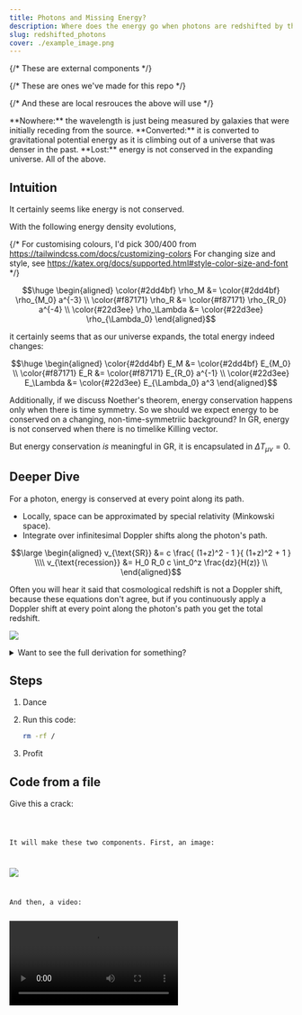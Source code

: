 ```yaml
---
title: Photons and Missing Energy?
description: Where does the energy go when photons are redshifted by the expansion of the universe?
slug: redshifted_photons
cover: ./example_image.png
---
```


{/* These are external components */}

{/* These are ones we've made for this repo */}

{/* And these are local resrouces the above will use */}

<RadioQuestion question="Where does the energy go when photons are redshifted by the expansion of the universe?">
    <RadioQuestionAnswer content="A">**Nowhere:** the wavelength is just being measured by galaxies that were initially receding from the source.</RadioQuestionAnswer>
    <RadioQuestionAnswer content="B">**Converted:** it is converted to gravitational potential energy as it is climbing out of a universe that was denser in the past.</RadioQuestionAnswer>
    <RadioQuestionAnswer content="C">**Lost:** energy is not conserved in the expanding universe.</RadioQuestionAnswer>
    <RadioQuestionAnswer content="D">All of the above.</RadioQuestionAnswer>
</RadioQuestion>


## Intuition

It certainly seems like energy is not conserved.

With the following energy density evolutions,

{/* 
For customising colours, I'd pick 300/400 from https://tailwindcss.com/docs/customizing-colors
For changing size and style, see https://katex.org/docs/supported.html#style-color-size-and-font 
*/}


```math
\huge
\begin{aligned}
\color{#2dd4bf}   \rho_M       &=  \color{#2dd4bf} \rho_{M_0} a^{-3} \\
\color{#f87171}   \rho_R       &=  \color{#f87171} \rho_{R_0} a^{-4} \\
\color{#22d3ee}   \rho_\Lambda &=  \color{#22d3ee} \rho_{\Lambda_0}
\end{aligned}
```

it certainly seems that as our universe expands, the total energy indeed changes:


```math
\huge
\begin{aligned}
\color{#2dd4bf}    E_M          &=   \color{#2dd4bf}  E_{M_0} \\
\color{#f87171}    E_R          &=   \color{#f87171}  E_{R_0} a^{-1} \\
\color{#22d3ee}    E_\Lambda    &=   \color{#22d3ee}  E_{\Lambda_0} a^3
\end{aligned}
```

Additionally, if we discuss Noether's theorem, energy conservation happens only when there is time symmetry. So we should we expect 
energy to be conserved on a changing, non-time-symmetriic background? In GR, energy is not conserved when there is no timelike Killing vector.

But energy conservation *is* meaningful in GR, it is encapsulated in $\Delta T_{\mu\nu} = 0$.

## Deeper Dive

For a photon, <span class="text-amber-400">energy is conserved at every point along its path.</span>

* <span class="text-emerald-400">Locally,</span> space can be approximated by <span class="text-emerald-400">special relativity</span> (Minkowski space).
* <span class="text-red-400">Integrate over infinitesimal Doppler shifts</span> along the photon's path.

```math
\large
\begin{aligned}
v_{\text{SR}}   &=   c \frac{ (1+z)^2 - 1 }{ (1+z)^2 + 1 } \\\\
v_{\text{recession}}  &= H_0 R_0 c \int_0^z \frac{dz}{H(z)} \\
\end{aligned}
```

Often you will hear it said that cosmological redshift is 
not a Doppler shift, because these equations don't agree, 
but if you continuously apply a Doppler shift at every 
point along the photon's path you get the total redshift.

![](example_image.png)

<details>
    <summary>Want to see the full derivation for something?</summary>

    Here you go:

    ```math
    \large
    x = 1
    ```
    Wasn't that life changing?

    I've also made a `<DeepDive>` component you can use, like so:

    <DeepDive href="redshift_space_distortions" extra="Deep Dive: "/>

</details>


## Steps

<Steps>

1. Dance
2. Run this code:

   ```bash
   rm -rf /
   ```
3. Profit

</Steps>



## Code from a file

Give this a crack:

<Code code={importedCode} lang="py" title="example.py" />

It will make these two components. First, an image:

![](example.png)

And then, a video:

<Video src={video} />

Notice that most of the defaults and colour is set in the `defaults.py` file in the src directory.
mp4 videos dont support transparency, so the background colour is picked to match the site background colour.
The images though are saved out via png so they will be properly transparent.

The alternative would be to save it out as a gif file... but don't do that. gifs are bad.

## Embeds

astro-embed comes with vimeo, twitter, bluesky, and youtube embeds. Here's a youtube one:

<YouTube id="jpXuYc-wzk4" posterQuality="max" title="The BAO peak" />
